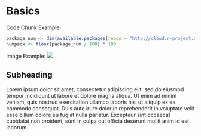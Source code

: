 # Basics {#chapter2} 

Code Chunk Example:
```r
package_num <- dim(available.packages(repos = "http://cloud.r-project.org/"))[1]
numpack <- floor(package_num / 100) * 100
```

Image Example:
![](images/image1.png)

## Subheading

Lorem ipsum dolor sit amet, consectetur adipiscing elit, sed do eiusmod tempor incididunt ut labore et dolore magna aliqua. Ut enim ad minim veniam, quis nostrud exercitation ullamco laboris nisi ut aliquip ex ea commodo consequat. Duis aute irure dolor in reprehenderit in voluptate velit esse cillum dolore eu fugiat nulla pariatur. Excepteur sint occaecat cupidatat non proident, sunt in culpa qui officia deserunt mollit anim id est laborum.
